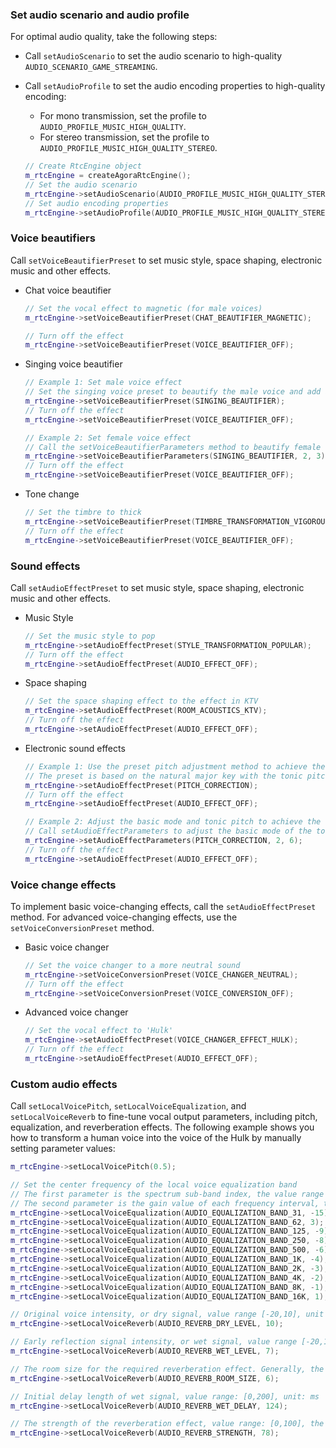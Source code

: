 <PlatformWrapper platform="windows">

### Set audio scenario and audio profile

For optimal audio quality, take the following steps:

- Call `setAudioScenario` to set the audio scenario to high-quality `AUDIO_SCENARIO_GAME_STREAMING`.
- Call `setAudioProfile` to set the audio encoding properties to high-quality encoding:

  - For mono transmission, set the profile to `AUDIO_PROFILE_MUSIC_HIGH_QUALITY`.
  - For stereo transmission, set the profile to `AUDIO_PROFILE_MUSIC_HIGH_QUALITY_STEREO`.
   
   ```cpp
   // Create RtcEngine object
   m_rtcEngine = createAgoraRtcEngine();
   // Set the audio scenario
   m_rtcEngine->setAudioScenario(AUDIO_PROFILE_MUSIC_HIGH_QUALITY_STEREO);
   // Set audio encoding properties
   m_rtcEngine->setAudioProfile(AUDIO_PROFILE_MUSIC_HIGH_QUALITY_STEREO);
   ```

### Voice beautifiers

Call `setVoiceBeautifierPreset` to set music style, space shaping, electronic music and other effects.

- Chat voice beautifier

   ```cpp
   // Set the vocal effect to magnetic (for male voices)
   m_rtcEngine->setVoiceBeautifierPreset(CHAT_BEAUTIFIER_MAGNETIC);
   
   // Turn off the effect
   m_rtcEngine->setVoiceBeautifierPreset(VOICE_BEAUTIFIER_OFF);
   ```

- Singing voice beautifier

   ```cpp
   // Example 1: Set male voice effect
   // Set the singing voice preset to beautify the male voice and add a small room reverberation effect
   m_rtcEngine->setVoiceBeautifierPreset(SINGING_BEAUTIFIER);
   // Turn off the effect
   m_rtcEngine->setVoiceBeautifierPreset(VOICE_BEAUTIFIER_OFF);

   // Example 2: Set female voice effect
   // Call the setVoiceBeautifierParameters method to beautify female voice and add hall reverberation effect
   m_rtcEngine->setVoiceBeautifierParameters(SINGING_BEAUTIFIER, 2, 3);
   // Turn off the effect
   m_rtcEngine->setVoiceBeautifierPreset(VOICE_BEAUTIFIER_OFF);
   ```
   
* Tone change

   ```cpp
   // Set the timbre to thick
   m_rtcEngine->setVoiceBeautifierPreset(TIMBRE_TRANSFORMATION_VIGOROUS);
   // Turn off the effect
   m_rtcEngine->setVoiceBeautifierPreset(VOICE_BEAUTIFIER_OFF);
   ```

### Sound effects

Call `setAudioEffectPreset` to set music style, space shaping, electronic music and other effects.

* Music Style

   ```cpp
   // Set the music style to pop
   m_rtcEngine->setAudioEffectPreset(STYLE_TRANSFORMATION_POPULAR);
   // Turn off the effect
   m_rtcEngine->setAudioEffectPreset(AUDIO_EFFECT_OFF);
   ```
   
* Space shaping

   ```cpp
   // Set the space shaping effect to the effect in KTV
   m_rtcEngine->setAudioEffectPreset(ROOM_ACOUSTICS_KTV);
   // Turn off the effect
   m_rtcEngine->setAudioEffectPreset(AUDIO_EFFECT_OFF);
   ```

* Electronic sound effects

   ```cpp
   // Example 1: Use the preset pitch adjustment method to achieve the electronic music sound effect
   // The preset is based on the natural major key with the tonic pitch of C, and corrects the actual pitch of the audio
   m_rtcEngine->setAudioEffectPreset(PITCH_CORRECTION);
   // Turn off the effect
   m_rtcEngine->setAudioEffectPreset(AUDIO_EFFECT_OFF);

   // Example 2: Adjust the basic mode and tonic pitch to achieve the electronic music sound effect
   // Call setAudioEffectParameters to adjust the basic mode of the tone to the natural minor key and the tonic pitch to D
   m_rtcEngine->setAudioEffectParameters(PITCH_CORRECTION, 2, 6);
   // Turn off the effect
   m_rtcEngine->setAudioEffectPreset(AUDIO_EFFECT_OFF);
   ```

### Voice change effects

To implement basic voice-changing effects, call the `setAudioEffectPreset` method. For advanced voice-changing effects, use the `setVoiceConversionPreset` method.

* Basic voice changer

   ```cpp
   // Set the voice changer to a more neutral sound
   m_rtcEngine->setVoiceConversionPreset(VOICE_CHANGER_NEUTRAL);
   // Turn off the effect
   m_rtcEngine->setVoiceConversionPreset(VOICE_CONVERSION_OFF);
   ```

* Advanced voice changer

   ```cpp
   // Set the vocal effect to 'Hulk'
   m_rtcEngine->setAudioEffectPreset(VOICE_CHANGER_EFFECT_HULK);
   // Turn off the effect
   m_rtcEngine->setAudioEffectPreset(AUDIO_EFFECT_OFF);
   ```

### Custom audio effects

Call `setLocalVoicePitch`, `setLocalVoiceEqualization`, and `setLocalVoiceReverb` to fine-tune vocal output parameters, including pitch, equalization, and reverberation effects. The following example shows you how to transform a human voice into the voice of the Hulk by manually setting parameter values:
      
   ```cpp
   m_rtcEngine->setLocalVoicePitch(0.5);

   // Set the center frequency of the local voice equalization band
   // The first parameter is the spectrum sub-band index, the value range is [0,9], representing 10 frequency bands, and the corresponding center frequencies are [31,62,125,250,500,1000,2000,4000,8000,16000] Hz
   // The second parameter is the gain value of each frequency interval, the value range is [-15,15], the unit is dB, the default value is 0
   m_rtcEngine->setLocalVoiceEqualization(AUDIO_EQUALIZATION_BAND_31, -15);
   m_rtcEngine->setLocalVoiceEqualization(AUDIO_EQUALIZATION_BAND_62, 3);
   m_rtcEngine->setLocalVoiceEqualization(AUDIO_EQUALIZATION_BAND_125, -9);
   m_rtcEngine->setLocalVoiceEqualization(AUDIO_EQUALIZATION_BAND_250, -8);
   m_rtcEngine->setLocalVoiceEqualization(AUDIO_EQUALIZATION_BAND_500, -6);
   m_rtcEngine->setLocalVoiceEqualization(AUDIO_EQUALIZATION_BAND_1K, -4);
   m_rtcEngine->setLocalVoiceEqualization(AUDIO_EQUALIZATION_BAND_2K, -3);
   m_rtcEngine->setLocalVoiceEqualization(AUDIO_EQUALIZATION_BAND_4K, -2);
   m_rtcEngine->setLocalVoiceEqualization(AUDIO_EQUALIZATION_BAND_8K, -1);
   m_rtcEngine->setLocalVoiceEqualization(AUDIO_EQUALIZATION_BAND_16K, 1);

   // Original voice intensity, or dry signal, value range [-20,10], unit is dB
   m_rtcEngine->setLocalVoiceReverb(AUDIO_REVERB_DRY_LEVEL, 10);

   // Early reflection signal intensity, or wet signal, value range [-20,10], unit is dB
   m_rtcEngine->setLocalVoiceReverb(AUDIO_REVERB_WET_LEVEL, 7);

   // The room size for the required reverberation effect. Generally, the larger the room, the stronger the reverberation effect. Value range: [0,100]
   m_rtcEngine->setLocalVoiceReverb(AUDIO_REVERB_ROOM_SIZE, 6);

   // Initial delay length of wet signal, value range: [0,200], unit: ms
   m_rtcEngine->setLocalVoiceReverb(AUDIO_REVERB_WET_DELAY, 124);

   // The strength of the reverberation effect, value range: [0,100], the larger the value, the stronger the reverberation effect
   m_rtcEngine->setLocalVoiceReverb(AUDIO_REVERB_STRENGTH, 78);
   ```

</PlatformWrapper>
